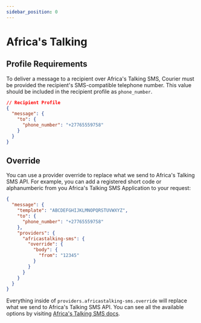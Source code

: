 ```yaml
---
sidebar_position: 0
---
```


# Africa's Talking

## Profile Requirements

To deliver a message to a recipient over Africa's Talking SMS, Courier must be provided the recipient's SMS-compatible telephone number. This value should be included in the recipient profile as `phone_number`.

```json title=JSON
// Recipient Profile
{
  "message": {
    "to": {
      "phone_number": "+27765559758"
    }
  }
}
```

## Override

You can use a provider override to replace what we send to Africa's Talking SMS API. For example, you can add a registered short code or alphanumberic from you Africa's Talking SMS Application to your request:

```json title=JSON
{
  "message": {
    "template": "ABCDEFGHIJKLMNOPQRSTUVWXYZ",
    "to": {
      "phone_number": "+27765559758"
    },
    "providers": {
      "africastalking-sms": {
        "override": {
          "body": {
            "from": "12345"
          }
        }
      }
    }
  }
}
```

Everything inside of `providers.africastalking-sms.override` will replace what we send to Africa's Talking SMS API. You can see all the available options by visiting [Africa's Talking SMS docs](https://build.at-labs.io/docs/sms%2Fsending).
